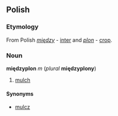 ==Polish==

===Etymology===
From Polish ''[[między]]'' - [[inter]] and ''[[plon]]'' - [[crop]].

===Noun===
'''międzyplon''' ''m'' (''plural'' '''międzyplony''')

# [[mulch]]

====Synonyms====

*[[mulcz]]